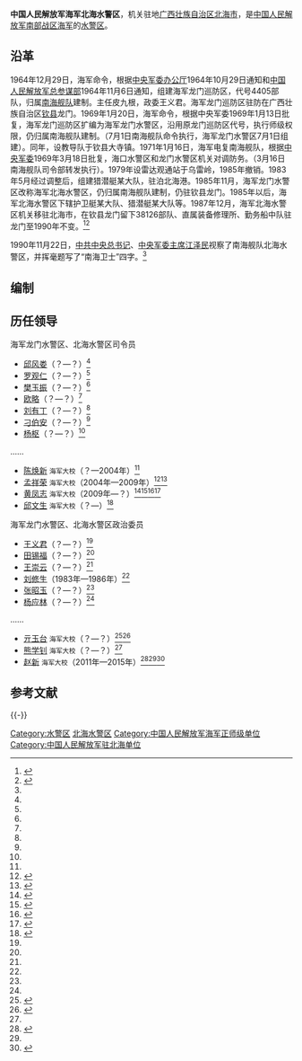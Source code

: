 {{Infobox Military Unit
|unit_name = 中国人民解放军海军北海水警区
|image = [[File:Naval_Ensign_of_the_People's_Republic_of_China.svg|120px]]
|caption = [[中国人民解放军军旗|中国人民解放军海军军旗]]
|dates = 1969年至今
|country = {{PRC}}
|軍種 = [[海军|海军]]
|type =
|role = 
|size = 
|current_commander_label = [[司令员|司令员]]
|current_commander  = [[邱文生|邱文生]] <small>海军大校</small>
|ceremonial_chief_label = [[政治委员|政治委员]]
|ceremonial_chief =  <small>海军大校</small>
|command_structure = [[中国人民解放军南部战区海军|中国人民解放军南部战区海军]]机关
|branch = [[中国人民解放军海军|中国人民解放军海军]]
|garrison = [[广西壮族自治区|广西壮族自治区]][[北海市|北海市]]
|nickname = 
|colors = {{color box|#000080}}{{color box|#FFFFFF}} [[藏青色|藏青色]]与[[白色|白色]]
|motto = 
|equipment =
|march = 《[[人民海军向前进|人民海军向前进]]》
|patron =
|notable_commanders = 
|battles = 
|identification_symbol =
|identification_symbol_label = 臂章
}}

'''中国人民解放军海军北海水警区'''，机关驻地[[广西壮族自治区|广西壮族自治区]][[北海市|北海市]]，是[[中国人民解放军南部战区海军|中国人民解放军南部战区海军]]的[[水警区|水警区]]。

== 沿革 ==
1964年12月29日，海军命令，根据[[中央军委办公厅|中央军委办公厅]]1964年10月29日通知和[[中国人民解放军总参谋部|中国人民解放军总参谋部]]1964年11月6日通知，组建海军龙门巡防区，代号4405部队，归属[[南海舰队|南海舰队]]建制。主任皮九根，政委王义君。海军龙门巡防区驻防在广西壮族自治区[[钦县|钦县]]龙门。1969年1月20日，海军命令，根据中央军委1969年1月13日批复，海军龙门巡防区扩编为海军龙门水警区，沿用原龙门巡防区代号，执行师级权限，仍归属南海舰队建制。（7月1日南海舰队命令执行，海军龙门水警区7月1日组建）。同年，设教导队于钦县大寺镇。1971年1月16日，海军电复南海舰队，根据[[中央军委|中央军委]]1969年3月18日批复，海口水警区和龙门水警区机关对调防务。（3月16日南海舰队司令部转发执行）。1979年设雷达观通站于乌雷岭，1985年撤销。1983年5月经过调整后，组建猎潜艇某大队，驻泊北海港。1985年11月，海军龙门水警区改称海军北海水警区，仍归属南海舰队建制，仍驻钦县龙门。1985年以后，海军北海水警区下辖护卫艇某大队、猎潜艇某大队等。1987年12月，海军北海水警区机关移驻北海市，在钦县龙门留下38126部队、直属装备修理所、勤务船中队驻龙门至1990年不变。<ref name=qinzhou>{{Cite web|url =  http://www.gxdqw.com/bin/mse.exe?seachword=&K=c&A=37&rec=830&run=13|title =  钦州市志(县级) 军事志  第一章 驻军 第三节 中华人民共和国驻军|author =  |date =  |publisher =  广西省情网|language =  |accessdate =  2017-01-13|quote =  |archive-date =  2019-05-10|archive-url =  https://web.archive.org/web/20190510220927/http://www.gxdqw.com/bin/mse.exe?seachword=&K=c&A=37&rec=830&run=13|dead-url =  no}}</ref><ref>{{Cite web |url = http://www.gxdqw.com/bin/mse.exe?K=b&A=6&rec=164&run=13 |title = 北海市志（下）第二十四篇 军事 第二章 驻防与设施 第一节 驻防 |author =  |date =  |publisher = 广西省情网 |language =  |accessdate = 2017-01-13 |quote =  |archive-date = 2019-05-11 |archive-url = https://web.archive.org/web/20190511214019/http://www.gxdqw.com/bin/mse.exe?K=b&A=6&rec=164&run=13 |dead-url = no }}</ref>

1990年11月22日，[[中共中央总书记|中共中央总书记]]、[[中央军委主席|中央军委主席]][[江泽民|江泽民]]视察了南海舰队北海水警区，并挥毫题写了“南海卫士”四字。<ref name=zhongcheng/>

==编制==


==历任领导==
{{col-begin}}
{{col-2}}
;海军龙门水警区、北海水警区司令员
*[[邱风娄|邱风娄]]（？—？）<ref name=qinzhou/>
*[[罗观仁|罗观仁]]（？—？）<ref name=qinzhou/>
*[[樊玉振|樊玉振]]（？—？）<ref name=qinzhou/>
*[[欧略|欧略]]（？—？）<ref name=qinzhou/>
*[[刘有丁|刘有丁]]（？—？）<ref name=qinzhou/>
*[[刁伯安|刁伯安]]（？—？）<ref name=qinzhou/>
*[[杨枢|杨枢]]（？—？）<ref name=qinzhou/>
……
*[[陈焕新|陈焕新]] <small>海军大校</small>（？—2004年）<ref name=zhongcheng/>
*[[孟祥荣|孟祥荣]] <small>海军大校</small>（2004年—2009年）<ref name=meng>{{Cite web|url =http://www.gx.xinhuanet.com/dtzx/2009-07/30/content_17248884.htm|title =共叙鱼水深情 共商双拥大计|author =|date =2009-07-30|publisher =新华网|language =|accessdate =|quote =|deadurl =yes|archiveurl =https://web.archive.org/web/20170116151843/http://www.gx.xinhuanet.com/dtzx/2009-07/30/content_17248884.htm|archivedate =2017-01-16}}</ref><ref>{{Cite web  |url =http://news.sina.com.cn/o/2005-06-03/18366074062s.shtml  |title =南海舰队驻市某水警区荣获模范集体称号  |author =  |date =2005-06-03  |publisher =新浪  |language =  |accessdate =  |quote =  |archive-date =2020-11-05  |archive-url =https://web.archive.org/web/20201105075448/http://news.sina.com.cn/o/2005-06-03/18366074062s.shtml  |dead-url =no  }}</ref>
*[[黄凤志|黄凤志]] <small>海军大校</small>（2009年—？）<ref>{{Cite web|url =http://www.gx.xinhuanet.com/wq/2013-01/30/c_114557282.htm|title =钦州市拥军慰问团走访慰问北海水警区|author =|date =2013-01-30|publisher =新华网|language =|accessdate =|quote =|deadurl =yes|archiveurl =https://web.archive.org/web/20170116152057/http://www.gx.xinhuanet.com/wq/2013-01/30/c_114557282.htm|archivedate =2017-01-16}}</ref><ref>{{Cite web |url = http://news.gmw.cn/newspaper/2016-09/29/content_116614947.htm |title = 南舰机关到驻地扶贫村调研精准扶贫工作 |author =  |date = 2016-09-29 |publisher = 光明网 |language =  |accessdate =  |quote =  |archive-date = 2017-01-16 |archive-url = https://web.archive.org/web/20170116151021/http://news.gmw.cn/newspaper/2016-09/29/content_116614947.htm |dead-url = no }}</ref><ref>{{Cite web |url = http://news.163.com/10/0805/06/6DA90LHE00014AED.html |title = 解析“水兵党校”的三个方程式 |author =  |date = 2010-08-05 |publisher = 网易 |language =  |accessdate =  |quote =  |archive-url = https://web.archive.org/web/20170118181453/http://news.163.com/10/0805/06/6DA90LHE00014AED.html |archive-date = 2017-01-18 |dead-url = yes }}</ref><ref name=bhds>{{Cite web|url =http://www.bhtv.cc/tv/bhxw/29/5_29703.htm|title =北海水警区全体官兵共贺建军85周年、海军成立63周年|author =|date =2012-07-27|publisher =北海电视网|language =|accessdate =|quote =|archive-date =2017-01-16|archive-url =https://web.archive.org/web/20170116163913/http://www.bhtv.cc/tv/bhxw/29/5_29703.htm|dead-url =yes}}</ref>
*[[邱文生|邱文生]] <small>海军大校</small>（？—）<ref>{{Cite web |url = http://difang.gmw.cn/newspaper/2016-07/05/content_113872773.htm |title = 钦州军民联欢篝火晚会精彩上演 |author =  |date = 2016-07-05 |publisher = 光明网 |language =  |accessdate =  |quote =  |archive-date = 2017-01-16 |archive-url = https://web.archive.org/web/20170116152515/http://difang.gmw.cn/newspaper/2016-07/05/content_113872773.htm |dead-url = no }}</ref>

{{col-2}}
;海军龙门水警区、北海水警区政治委员
*[[王义君|王义君]]（？—？）<ref name=qinzhou/>
*[[田锡福|田锡福]]（？—？）<ref name=qinzhou/>
*[[王崇云|王崇云]]（？—？）<ref name=qinzhou/>
*[[刘修生|刘修生]]（1983年—1986年）<ref name=qinzhou/>
*[[张昭玉|张昭玉]]（？—？）<ref name=qinzhou/>
*[[杨应林|杨应林]]（？—？）<ref name=qinzhou/>
……
*[[亓玉台|亓玉台]] <small>海军大校</small>（？—？）<ref name=zhongcheng>{{Cite web |url = http://news.xinhuanet.com/mil/2001-08/01/content_4595.htm |title = 南海边陲铸忠诚 |author =  |date = 2001-08-01 |publisher = 新华网 |language =  |accessdate =  |quote =  |archive-date = 2017-01-16 |archive-url = https://web.archive.org/web/20170116150704/http://news.xinhuanet.com/mil/2001-08/01/content_4595.htm |dead-url = no }}</ref><ref>{{Cite web |url = http://www.beihai.gov.cn/266/2008_3_18/266_56854_1205836110109.html |title = 2002年02月 |author =  |date = 2006-08-18 |publisher = 中国北海 |language =  |accessdate =  |quote =  |archive-date = 2017-01-16 |archive-url = https://web.archive.org/web/20170116162117/http://www.beihai.gov.cn/266/2008_3_18/266_56854_1205836110109.html |dead-url = no }}</ref>
*[[熊学钊|熊学钊]] <small>海军大校</small>（？—？）<ref name=meng/>
*[[赵新|赵新]] <small>海军大校</small>（2011年—2015年）<ref>{{Cite web  |url =http://msb.zjol.com.cn/html/2013-08/10/content_2272004.htm?div=-1  |title =西子画院慰问海军北海水警区  |author =  |date =2013-08-10  |publisher =美术报  |language =  |accessdate =  |quote =  |archive-date =2017-01-16  |archive-url =https://web.archive.org/web/20170116155820/http://msb.zjol.com.cn/html/2013-08/10/content_2272004.htm?div=-1  |dead-url =no  }}</ref><ref name=bhds/><ref>{{Cite web |url = http://www.gxrd.gov.cn/html/art152343.html |title = 关于个别代表的代表资格审查情况说明——2016年1月15日在广西壮族自治区第十二届人民代表大会常务委员会第二十一次会议上 |author = 广西壮族自治区人大常委会选举联络工作委员会 |date = 2016-04-12 |publisher = 广西壮族自治区人大常委会公报十二届第二十一号 |language =  |accessdate =  |quote =  |archive-url = https://web.archive.org/web/20170116162858/http://www.gxrd.gov.cn/html/art152343.html |archive-date = 2017年1月16日 |dead-url = yes }}</ref>

{{col-end}}

== 参考文献 ==
{{Reflist}}

{{-}}
{{中国人民解放军海军}}

[[Category:水警区|Category:水警区]]
[[Category:北海水警区|]]
[[Category:中国人民解放军海军正师级单位|Category:中国人民解放军海军正师级单位]]
[[Category:中国人民解放军驻北海单位|Category:中国人民解放军驻北海单位]]